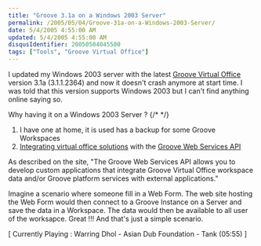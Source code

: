 ```yaml
---
title: "Groove 3.1a on a Windows 2003 Server"
permalink: /2005/05/04/Groove-31a-on-a-Windows-2003-Server/
date: 5/4/2005 4:55:00 AM
updated: 5/4/2005 4:55:00 AM
disqusIdentifier: 20050504045500
tags: ["Tools", "Groove Virtual Office"]
---
```

I updated my Windows 2003 server with the latest [Groove Virtual Office](http://www.groove.net) version 3.1a (3.1.1.2364) and now it doesn't crash anymore at start time. I was told that this version supports Windows 2003 but I can't find anything online saying so.

Why having it on a Windows 2003 Server ?
{/* <!-- more --> */}

1.  I have one at home, it is used has a backup for some Groove Workspaces
2.  [Integrating virtual office solutions](http://www.groove.net/solutions/develop/dev2.cfm) with the [Groove Web Services API](http://components.groove.net/Groove/DailyBuilds/GDKlatest/GrooveWSDevelopmentKit.exe) 

As described on the site, "The Groove Web Services API allows you to develop custom applications that integrate Groove Virtual Office workspace data and/or Groove platform services with external applications."

Imagine a scenario where someone fill in a Web Form. The web site hosting the Web Form would then connect to a Groove Instance on a Server and save the data in a Workspace. The data would then be available to all user of the worksapce. Great !!! And that's just a simple scenario.

[ Currently Playing : Warring Dhol - Asian Dub Foundation - Tank (05:55) ]

